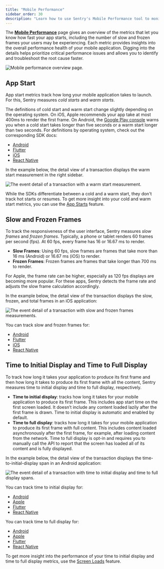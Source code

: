 ```yaml
---
title: "Mobile Performance"
sidebar_order: 30
description: "Learn how to use Sentry's Mobile Performance tool to monitor the health of your mobile app, including app starts, screen loads, and screen rendering."
---
```


<Include name="feature-limited-on-team-retention.mdx" />

The [**Mobile Performance**](https://sentry.io/orgredirect/organizations/:orgslug/insights/mobile/) page gives an overview of the metrics that let you know how fast your app starts, including the number of slow and frozen frames your users may be experiencing. Each metric provides insights into the overall performance health of your mobile application. Digging into the details helps prioritize critical performance issues and allows you to identify and troubleshoot the root cause faster.

![Mobile performance overview page.](../img/mobile-performance-overview.png)

## App Start

App start metrics track how long your mobile application takes to launch. For this, Sentry measures _cold starts_ and _warm starts_.

The definitions of cold start and warm start change slightly depending on the operating system. On iOS, Apple recommends your app take at most 400ms to render the first frame. On Android, the [Google Play console](https://developer.android.com/topic/performance/vitals/launch-time#av) warns you when a cold start takes longer than five seconds or a warm start longer than two seconds. For definitions by operating system, check out the corresponding SDK docs:

- [Android](/platforms/android/tracing/instrumentation/automatic-instrumentation/#app-start-instrumentation)
- [Flutter](/platforms/flutter/tracing/instrumentation/automatic-instrumentation/#app-start-instrumentation)
- [iOS](/platforms/apple/guides/ios/tracing/instrumentation/automatic-instrumentation/#app-start-tracking)
- [React Native](/platforms/react-native/tracing/instrumentation/automatic-instrumentation/#app-start-instrumentation)

In the example below, the detail view of a transaction displays the warm start measurement in the right sidebar.

![The event detail of a transaction with a warm start measurement.](./img/app-start-transaction.png)

While the SDKs differentiate between a cold and a warm start, they don't track hot starts or resumes. To get more insight into your cold and warm start metrics, you can use the [App Starts](/product/insights/mobile-vitals/app-starts/) feature.

## Slow and Frozen Frames

To track the responsiveness of the user interface, Sentry measures _slow frames_ and _frozen frames_. Typically, a phone or tablet renders 60 frames per second (fps). At 60 fps, every frame has 16 or 16.67 ms to render.

- **Slow Frames**: Using 60 fps, slow frames are frames that take more than 16 ms (Android) or 16.67 ms (iOS) to render.
- **Frozen Frames**: Frozen frames are frames that take longer than 700 ms to render.

For Apple, the frame rate can be higher, especially as 120 fps displays are becoming more popular. For these apps, Sentry detects the frame rate and adjusts the slow frame calculation accordingly.

In the example below, the detail view of the transaction displays the slow, frozen, and total frames in an iOS application:

![The event detail of a transaction with slow and frozen frames measurements.](./img/slow-frozen-frames.png)

You can track slow and frozen frames for:

- [Android](/platforms/android/tracing/instrumentation/automatic-instrumentation/#slow-and-frozen-frames)
- [Flutter](/platforms/flutter/tracing/instrumentation/automatic-instrumentation/#slow-and-frozen-frames)
- [iOS](/platforms/apple/guides/ios/tracing/instrumentation/automatic-instrumentation/#slow-and-frozen-frames)
- [React Native](/platforms/react-native/tracing/instrumentation/automatic-instrumentation/#slow-and-frozen-frames)

## Time to Initial Display and Time to Full Display

To track how long it takes your application to produce its first frame and then how long it takes to produce its first frame with all the content, Sentry measures time to initial display and time to full display, respectively.

- **Time to initial display**: tracks how long it takes for your mobile application to produce its first frame. This includes app start time on the first screen loaded. It doesn’t include any content loaded lazily after the first frame is drawn. Time to initial display is automatic and enabled by default.
- **Time to full display**: tracks how long it takes for your mobile application to produce its first frame with full content. This includes content loaded asynchronously after the first frame, for example, after loading content from the network. Time to full display is opt-in and requires you to manually call the API to report that the screen has loaded all of its content and is fully displayed.

In the example below, the detail view of the transaction displays the time-to-initial-display span in an Android application:

![The event detail of a transaction with time to initial display and time to full display spans.](./img/time-to-initial-full-display.png)

You can track time to initial display for:

- [Android](/platforms/android/tracing/instrumentation/automatic-instrumentation/#time-to-initial-display)
- [Apple](/platforms/apple/tracing/instrumentation/automatic-instrumentation/#time-to-initial-display)
- [Flutter](/platforms/flutter/integrations/routing-instrumentation/#time-to-initial-display)
- [React Native](/platforms/react-native/performance/instrumentation/time-to-display/#automatic-time-to-initial-display-for-react-navigation)

You can track time to full display for:

- [Android](/platforms/android/tracing/instrumentation/automatic-instrumentation/#time-to-full-display)
- [Apple](/platforms/apple/tracing/instrumentation/automatic-instrumentation/#time-to-full-display)
- [Flutter](/platforms/flutter/integrations/routing-instrumentation/#time-to-full-display)
- [React Native](/platforms/react-native/performance/instrumentation/time-to-display/#time-to-full-display)

To get more insight into the performance of your time to initial display and time to full display metrics, use the [Screen Loads](/product/insights/mobile-vitals/screen-loads/) feature.
